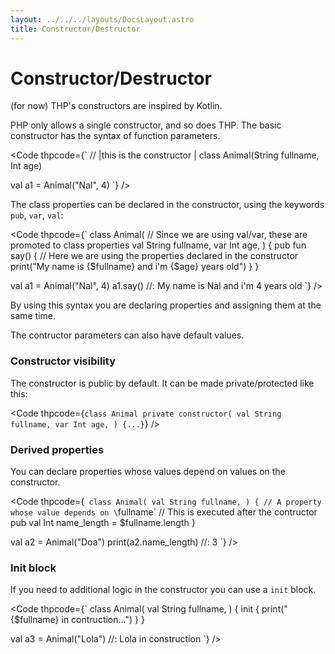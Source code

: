 ```yaml
---
layout: ../../../layouts/DocsLayout.astro
title: Constructor/Destructor
---
```


# Constructor/Destructor


(for now) THP's constructors are inspired by Kotlin.

PHP only allows a single constructor, and so does THP.
The basic constructor has the syntax of function parameters.

<Code thpcode={`
//          |this is the constructor |
class Animal(String fullname, Int age)

val a1 = Animal("Nal", 4)
`} />

The class properties can be declared in the constructor,
using the keywords `pub`, `var`, `val`:

<Code thpcode={`
class Animal(
    // Since we are using val/var, these are promoted to class properties
    val String fullname,
    var Int age,
)
{
    pub fun say()
    {
        // Here we are using the properties declared in the constructor
        print("My name is {$fullname} and i'm {$age} years old")
    }
}

val a1 = Animal("Nal", 4)
a1.say()    //: My name is Nal and i'm 4 years old
`} />

By using this syntax you are declaring properties and assigning them
at the same time.

The contructor parameters can also have default values.


### Constructor visibility

The constructor is public by default. It can be made private/protected
like this:

<Code thpcode={`
class Animal
private constructor(
    val String fullname,
    var Int age,
)
{...}
`} />


### Derived properties

You can declare properties whose values depend on values
on the constructor.

<Code thpcode={`
class Animal(
    val String fullname,
)
{
    // A property whose value depends on \`fullname\`
    // This is executed after the contructor
    pub val Int name_length = $fullname.length
}

val a2 = Animal("Doa")
print(a2.name_length)   //: 3
`} />


### Init block

If you need to additional logic in the constructor you can
use a `init` block.

<Code thpcode={`
class Animal(
    val String fullname,
)
{
    init
    {
        print("{$fullname} in contruction...")
    }
}

val a3 = Animal("Lola")     //: Lola in construction
`} />

